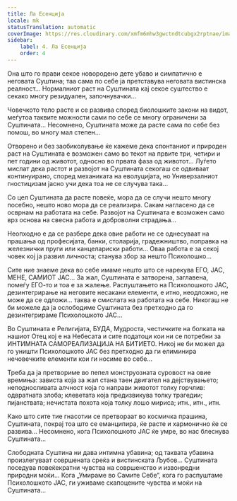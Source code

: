 ```yaml
---
title: Ла Есенција
locale: mk
statusTranslation: automatic
coverImage: https://res.cloudinary.com/xmfm6mhw3gwctndtcubgx2rptnae/image/upload/v1740468922/small_cover_tratado_de_psicologia_revolucionaria_a4c0dca4e0.webp
sidebar:
    label: 4. Ла Есенција
    order: 4
---
```

Она што го прави секое новородено дете убаво и симпатично е неговата Суштина; таа сама по себе ја претставува неговата вистинска реалност... Нормалниот раст на Суштината кај секое суштество е секако многу резидуален, започнувачки...

Човечкото тело расте и се развива според биолошките закони на видот, меѓутоа таквите можности сами по себе се многу ограничени за Суштината... Несомнено, Суштината може да расте сама по себе без помош, во многу мал степен...

Отворено и без заобиколување ќе кажеме дека спонтаниот и природен раст на Суштината е возможен само во текот на првите три, четири и пет години од животот, односно во првата фаза од животот... Луѓето мислат дека растот и развојот на Суштината секогаш се одвиваат континуирано, според механиката на еволуцијата, но Универзалниот гностицизам јасно учи дека тоа не се случува така...

Со цел Суштината да расте повеќе, мора да се случи нешто многу посебно, нешто ново мора да се реализира. Сакам нагласено да се осврнам на работата на себе. Развојот на Суштината е возможен само врз основа на свесна работа и доброволни страдања...

Неопходно е да се разбере дека овие работи не се однесуваат на прашања од професијата, банки, столарија, градежништво, поправка на железнички пруги или канцелариски работи... Оваа работа е за секој човек кој ја развил личноста; станува збор за нешто Психолошко...

Сите ние знаеме дека во себе имаме нешто што се нарекува ЕГО, ЈАС, МЕНЕ, САМИОТ ЈАС... За жал, Суштината е затворена, заглавена, помеѓу ЕГО-то и тоа е за жалење. Распуштањето на Психолошкото ЈАС, дезинтегрирање на неговите несакани елементи, е итно, неодложно, не може да се одложи... таква е смислата на работата на себе. Никогаш не би можеле да ја ослободиме Суштината без претходно да го дезинтегрираме Психолошкото ЈАС...

Во Суштината е Религијата, БУДА, Мудроста, честичките на болката на нашиот Отец кој е на Небесата и сите податоци кои ни се потребни за ИНТИМНАТА САМОРЕАЛИЗАЦИЈА НА БИТИЕТО. Никој не би можел да го уништи Психолошкото ЈАС без претходно да ги елиминира нечовечките елементи кои ги носиме во себе...

Треба да ја претвориме во пепел монструозната суровост на овие времиња: зависта која за жал стана таен двигател на дејствувањето; неподносливата алчност која го направи животот толку горчлив: одвратната злоба; клеветата која предизвикува толку трагедии; пијанствата; нечистата похота која толку лошо мириса; итн., итн., итн.

Како што сите тие гнасотии се претвораат во космичка прашина, Суштината, покрај тоа што се еманципира, ќе расте и хармонично ќе се развива... Несомнено, кога Психолошкото ЈАС ќе умре, во нас блеснува Суштината...

Слободната Суштина ни дава интимна убавина; од таквата убавина произлегуваат совршената среќа и вистинската Љубов... Суштината поседува повеќекратни чувства на совршенство и извонредни природни моќи... Кога „Умираме во Самите Себе“, кога го распуштаме Психолошкото ЈАС, ги уживаме скапоцените чувства и моќи на Суштината...

